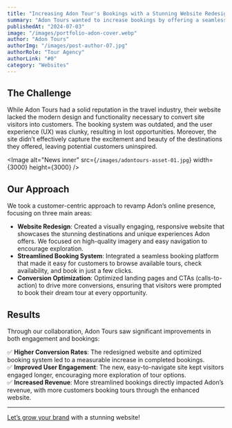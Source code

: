 ```yaml
---
title: "Increasing Adon Tour's Bookings with a Stunning Website Redesign"
summary: "Adon Tours wanted to increase bookings by offering a seamless user experience. Inboundtribe helped revamp their website, making it visually engaging and easy to navigate, while streamlining the booking process."
publishedAt: "2024-07-03"
image: "/images/portfolio-adon-cover.webp"
author: "Adon Tours"
authorImg: "/images/post-author-07.jpg"
authorRole: "Tour Agency"
authorLink: "#0"
category: "Websites"
---
```


## The Challenge

While Adon Tours had a solid reputation in the travel industry, their website lacked the modern design and functionality necessary to convert site visitors into customers. The booking system was outdated, and the user experience (UX) was clunky, resulting in lost opportunities. Moreover, the site didn’t effectively capture the excitement and beauty of the destinations they offered, leaving potential customers uninspired.

<Image
  alt="News inner"
  src={`/images/adontours-asset-01.jpg`}
  width={3000}
  height={3000}
/>

## Our Approach

We took a customer-centric approach to revamp Adon’s online presence, focusing on three main areas:

- **Website Redesign**: Created a visually engaging, responsive website that showcases the stunning destinations and unique experiences Adon offers. We focused on high-quality imagery and easy navigation to encourage exploration.
- **Streamlined Booking System**: Integrated a seamless booking platform that made it easy for customers to browse available tours, check availability, and book in just a few clicks.
- **Conversion Optimization**: Optimized landing pages and CTAs (calls-to-action) to drive more conversions, ensuring that visitors were prompted to book their dream tour at every opportunity.

## Results

Through our collaboration, Adon Tours saw significant improvements in both engagement and bookings:

✅ **Higher Conversion Rates**: The redesigned website and optimized booking system led to a measurable increase in completed bookings.  
✅ **Improved User Engagement**: The new, easy-to-navigate site kept visitors engaged longer, encouraging more exploration of tour options.  
✅ **Increased Revenue**: More streamlined bookings directly impacted Adon’s revenue, with more customers booking tours through the enhanced website.

---

[Let’s grow your brand](/contact) with a stunning website!